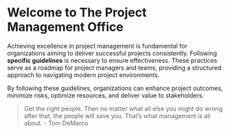# Welcome to The Project Management Office

Achieving excellence in project management is fundamental for organizations aiming to deliver successful projects consistently. Following **specific guidelines** is necessary to ensure effectiveness. These practices serve as a roadmap for project managers and teams, providing a structured approach to navigating modern project environments.

By following these guidelines, organizations can enhance project outcomes, minimize risks, optimize resources, and deliver value to stakeholders.

> Get the right people. Then no matter what all else you might do wrong after that, the people will save you. That’s what management is all about. - Tom DeMarco
